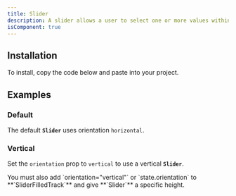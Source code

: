 ```yaml
---
title: Slider
description: A slider allows a user to select one or more values within a range.
isComponent: true
---
```


## Installation

To install, copy the code below and paste into your project.

<ComponentSource src="../../packages/ui/src/slider.tsx" />

## Examples

### Default

The default **`Slider`** uses orientation `horizontal`.

<ComponentExample name="slider" story="default" />

### Vertical

Set the `orientation` prop to `vertical` to use a vertical **`Slider`**.

<Callout type="important">
  You must also add `orientation="vertical"` or `state.orientation` to **`SliderFilledTrack`** and give
  **`Slider`** a specific height.
</Callout>

<ComponentExample name="slider" story="vertical" />
